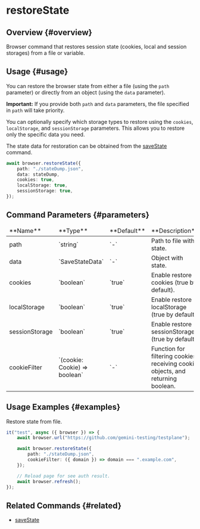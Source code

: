 # restoreState

## Overview {#overview}

Browser command that restores session state (cookies, local and session storages) from a file or variable.

## Usage {#usage}

You can restore the browser state from either a file (using the `path` parameter) or directly from an object (using the `data` parameter).

**Important:** If you provide both `path` and `data` parameters, the file specified in `path` will take priority.

You can optionally specify which storage types to restore using the `cookies`, `localStorage`, and `sessionStorage` parameters. This allows you to restore only the specific data you need.

The state data for restoration can be obtained from the [saveState](../saveState) command.

```typescript
await browser.restoreState({
    path: "./stateDump.json",
    data: stateDump,
    cookies: true,
    localStorage: true,
    sessionStorage: true,
});
```

## Command Parameters {#parameters}

<table>
    <thead>
        <tr>
            <td>**Name**</td>
            <td>**Type**</td>
            <td>**Default**</td>
            <td>**Description**</td>
        </tr>
    </thead>
    <tbody>
        <tr>
            <td>path</td>
            <td>`string`</td>
            <td>`-`</td>
            <td>Path to file with state.</td>
        </tr>
        <tr>
            <td>data</td>
            <td>`SaveStateData`</td>
            <td>`-`</td>
            <td>Object with state.</td>
        </tr>
        <tr>
            <td>cookies</td>
            <td>`boolean`</td>
            <td>`true`</td>
            <td>Enable restore cookies (true by default).</td>
        </tr>
        <tr>
            <td>localStorage</td>
            <td>`boolean`</td>
            <td>`true`</td>
            <td>Enable restore localStorage (true by default).</td>
        </tr>
        <tr>
            <td>sessionStorage</td>
            <td>`boolean`</td>
            <td>`true`</td>
            <td>Enable restore sessionStorage (true by default).</td>
        </tr>
        <tr>
            <td>cookieFilter</td>
            <td>`(cookie: Cookie) => boolean`</td>
            <td>`-`</td>
            <td>
                Function for filtering cookies, receiving cookie objects, and returning boolean.
            </td>
        </tr>
    </tbody>
</table>

## Usage Examples {#examples}

Restore state from file.

```typescript
it("test", async ({ browser }) => {
    await browser.url("https://github.com/gemini-testing/testplane");

    await browser.restoreState({
        path: "./stateDump.json",
        cookieFilter: ({ domain }) => domain === ".example.com",
    });

    // Reload page for see auth result.
    await browser.refresh();
});
```

## Related Commands {#related}

-   [saveState](../saveState)
